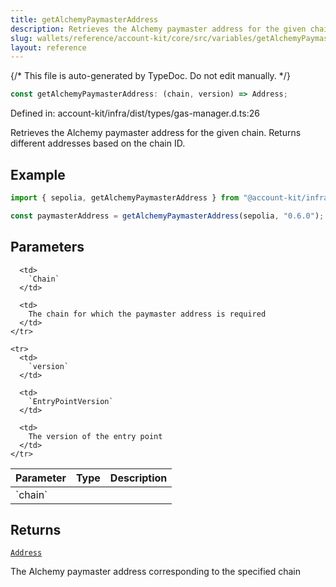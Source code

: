 ```yaml
---
title: getAlchemyPaymasterAddress
description: Retrieves the Alchemy paymaster address for the given chain. Returns different addresses based on the chain ID.
slug: wallets/reference/account-kit/core/src/variables/getAlchemyPaymasterAddress
layout: reference
---
```


{/* This file is auto-generated by TypeDoc. Do not edit manually. */}

```ts
const getAlchemyPaymasterAddress: (chain, version) => Address;
```

Defined in: account-kit/infra/dist/types/gas-manager.d.ts:26

Retrieves the Alchemy paymaster address for the given chain. Returns different addresses based on the chain ID.

## Example

```ts
import { sepolia, getAlchemyPaymasterAddress } from "@account-kit/infra";

const paymasterAddress = getAlchemyPaymasterAddress(sepolia, "0.6.0");
```

## Parameters

<table>
  <thead>
    <tr>
      <th align="left">Parameter</th>
      <th align="left">Type</th>
      <th align="left">Description</th>
    </tr>
  </thead>

  <tbody>
    <tr>
      <td>
        `chain`
      </td>

      <td>
        `Chain`
      </td>

      <td>
        The chain for which the paymaster address is required
      </td>
    </tr>

    <tr>
      <td>
        `version`
      </td>

      <td>
        `EntryPointVersion`
      </td>

      <td>
        The version of the entry point
      </td>
    </tr>

  </tbody>
</table>

## Returns

[`Address`](../../../../aa-sdk/core/src/type-aliases/Address.mdx)

The Alchemy paymaster address corresponding to the specified chain
